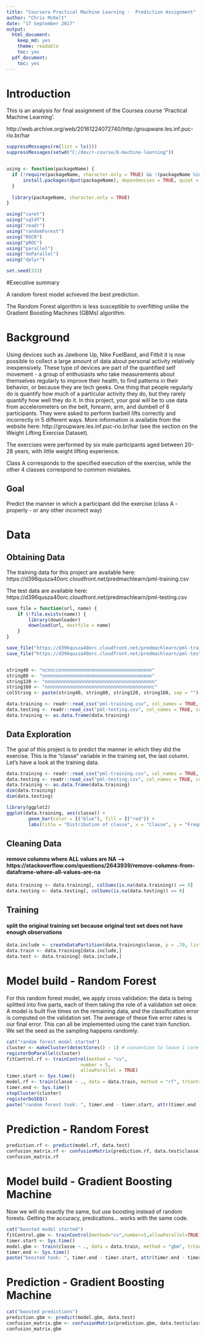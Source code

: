 ```yaml
---
title: "Coursera Practical Machine Learning -  Prediction Assignment"
author: "Chris McKelt"
date: "17 September 2017"
output:
  html_document:
    keep_md: yes
    theme: readable
    toc: yes
  pdf_document:
    toc: yes
---
```

# Introduction

This is an analysis for final assignment of the Coursea course 'Practical Machine Learning'.

http://web.archive.org/web/20161224072740/http:/groupware.les.inf.puc-rio.br/har

```r
suppressMessages(rm(list = ls()))
suppressMessages(setwd("C:/dev/r-course/8-machine-learning"))


using <- function(packageName) {
  if (!require(packageName, character.only = TRUE) && !(packageName %in%  installed.packages())) {
      install.packages(dput(packageName), dependencies = TRUE, quiet = FALSE)
  }
  
  library(packageName, character.only = TRUE)
}

using("caret")
using("sqldf")
using("readr")
using("randomForest")
using("ROCR")
using("pROC")
using("parallel")
using("doParallel")
using("dplyr")

set.seed(333)
```

#Executive summary

A random forest model achieved the best prediction.

The Random Forest algorithm is less susceptible to overfitting unlike the Gradient Boosting Machines (GBMs) algorithm.

# Background

Using devices such as Jawbone Up, Nike FuelBand, and Fitbit it is now possible to collect a large amount of data about personal activity relatively inexpensively. 
These type of devices are part of the quantified self movement - a group of enthusiasts who take measurements about themselves regularly to improve their health, to find patterns in their behavior, or because they are tech geeks. One thing that people regularly do is quantify how much of a particular activity they do, but they rarely quantify how well they do it. In this project, your goal will be to use data from accelerometers on the belt, forearm, arm, and dumbell of 6 participants. They were asked to perform barbell lifts correctly and incorrectly in 5 different ways. More information is available from the website here: http://groupware.les.inf.puc-rio.br/har (see the section on the Weight Lifting Exercise Dataset).

The exercises were performed by six male participants aged between 20-28 years, with little weight lifting experience. 

Class A corresponds to the specified execution of the exercise, while the other 4 classes correspond to common mistakes. 

## Goal

Predict the manner in which a participant did the exercise (class A - properly - or any other incorrect way)

# Data
## Obtaining Data
The training data for this project are available here: https://d396qusza40orc.cloudfront.net/predmachlearn/pml-training.csv

The test data are available here: https://d396qusza40orc.cloudfront.net/predmachlearn/pml-testing.csv

```r

save_file = function(url, name) {
    if (!file.exists(name)) {
        library(downloader)
        download(url, destfile = name)
    }
}

save_file("https://d396qusza40orc.cloudfront.net/predmachlearn/pml-training.csv", "pml-training.csv")
save_file("https://d396qusza40orc.cloudfront.net/predmachlearn/pml-testing.csv", "pml-testing.csv")


string40 <- "ncnnccnnnnnnnnnnnnnnnnnnnnnnnnnnnnnnnnnn"
string80 <- "nnnnnnnnnnnnnnnnnnnnnnnnnnnnnnnnnnnnnnnn"
string120 <- "nnnnnnnnnnnnnnnnnnnnnnnnnnnnnnnnnnnnnnnn"
string160 <- "nnnnnnnnnnnnnnnnnnnnnnnnnnnnnnnnnnnnnnnc"
colString <- paste(string40, string80, string120, string160, sep = "")

data.training <- readr::read_csv("pml-training.csv", col_names = TRUE, col_types = colString)
data.testing <- readr::read_csv("pml-testing.csv", col_names = TRUE, col_types = colString)
data.training <- as.data.frame(data.training)

```
## Data Exploration

The goal of this project is to predict the manner in which they did the exercise. 
This is the "classe" variable in the training set, the last column. Let's have a look at the training data. 
```r
data.training <- readr::read_csv("pml-training.csv", col_names = TRUE, col_types = colString)
data.testing <- readr::read_csv("pml-testing.csv", col_names = TRUE, col_types = colString)
data.training <- as.data.frame(data.training)
dim(data.training)
dim(data.testing)
```

```r
library(ggplot2)
ggplot(data.training, aes(classe)) + 
        geom_bar(color = I("blue"), fill = I("red")) + 
        labs(title = "Distribution of classe", x = "Classe", y = "Frequency")
```

## Cleaning Data
#### remove columns where ALL values are NA --> https://stackoverflow.com/questions/2643939/remove-columns-from-dataframe-where-all-values-are-na
```r
data.training <- data.training[, colSums(is.na(data.training)) == 0]
data.testing <- data.testing[, colSums(is.na(data.testing)) == 0]
```

## Training 
#### split the original training set because original test set does not have enough observations
```r
data.include <- createDataPartition(data.training$classe, p = .70, list = FALSE)
data.train <- data.training[data.include,]
data.test <- data.training[-data.include,]
```

# Model build - Random Forest

For this random forest model, we apply cross validation: the data is being splitted into five parts, each of them taking the role of a validation set once. A model is built five times on the remaining data, and the classification error is computed on the validation set. The average of these five error rates is our final error. This can all be implemented using the caret train function. We set the seed as the sampling happens randomly.
```r
cat("random forest model started")
cluster <- makeCluster(detectCores() - 1) # convention to leave 1 core for OS
registerDoParallel(cluster)
fitControl.rf <- trainControl(method = "cv",
                           number = 5,
                           allowParallel = TRUE)
timer.start <- Sys.time()
model.rf <- train(classe ~ ., data = data.train, method = "rf", trControl = fitControl.rf, verbose = FALSE, na.action = na.omit)
timer.end <- Sys.time()
stopCluster(cluster)
registerDoSEQ()
paste("random forest took: ", timer.end - timer.start, attr(timer.end - timer.start, "units"))

```

# Prediction - Random Forest
```r
prediction.rf <- predict(model.rf, data.test)
confusion_matrix.rf <- confusionMatrix(prediction.rf, data.test$classe)
confusion_matrix.rf
```

# Model build - Gradient Boosting Machine
Now we will do exactly the same, but use boosting instead of random forests. Getting the accuracy, predications... works with the same code.
```r
cat("boosted model started")
fitControl.gbm <- trainControl(method="cv",number=5,allowParallel=TRUE)
timer.start <- Sys.time()
model.gbm <- train(classe ~ ., data = data.train, method = "gbm", trControl = fitControl.gbm, verbose = FALSE, na.action = na.omit)
timer.end <- Sys.time()
paste("boosted took: ", timer.end - timer.start, attr(timer.end - timer.start, "units"))
```
  
# Prediction - Gradient Boosting Machine
```r
cat("boosted predictions")
prediction.gbm <- predict(model.gbm, data.test)
confusion_matrix.gbm <- confusionMatrix(prediction.gbm, data.test$classe)
confusion_matrix.gbm
```

